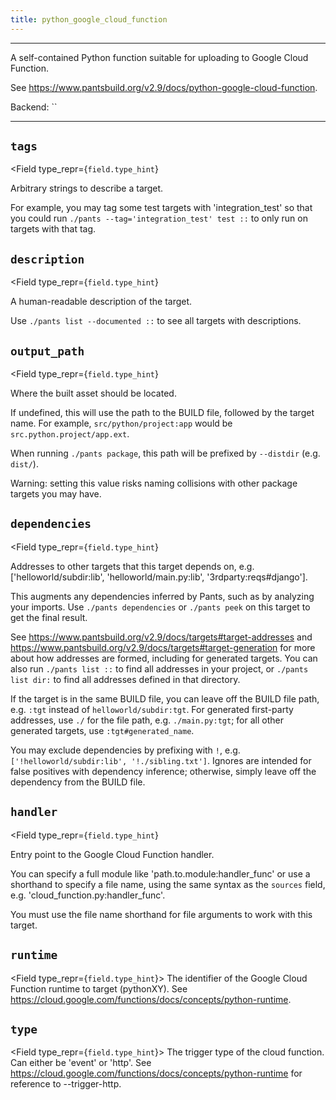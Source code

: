 ```yaml
---
title: python_google_cloud_function
---
```



---

A self-contained Python function suitable for uploading to Google Cloud Function.

See https://www.pantsbuild.org/v2.9/docs/python-google-cloud-function.

Backend: <span className="color--primary">``</span>

---

<span className={styles.options}>

## `tags`

<Field
    type_repr={`field.type_hint`}
>
Arbitrary strings to describe a target.

For example, you may tag some test targets with &#x27;integration_test&#x27; so that you could run `./pants --tag='integration_test' test ::` to only run on targets with that tag.

</Field>

## `description`

<Field
    type_repr={`field.type_hint`}
>
A human-readable description of the target.

Use `./pants list --documented ::` to see all targets with descriptions.

</Field>

## `output_path`

<Field
    type_repr={`field.type_hint`}
>
Where the built asset should be located.

If undefined, this will use the path to the BUILD file, followed by the target name. For example, `src/python/project:app` would be `src.python.project/app.ext`.

When running `./pants package`, this path will be prefixed by `--distdir` (e.g. `dist/`).

Warning: setting this value risks naming collisions with other package targets you may have.

</Field>

## `dependencies`

<Field
    type_repr={`field.type_hint`}
>
Addresses to other targets that this target depends on, e.g. [&#x27;helloworld/subdir:lib&#x27;, &#x27;helloworld/main.py:lib&#x27;, &#x27;3rdparty:reqs#django&#x27;].

This augments any dependencies inferred by Pants, such as by analyzing your imports. Use `./pants dependencies` or `./pants peek` on this target to get the final result.

See https://www.pantsbuild.org/v2.9/docs/targets#target-addresses and https://www.pantsbuild.org/v2.9/docs/targets#target-generation for more about how addresses are formed, including for generated targets. You can also run `./pants list ::` to find all addresses in your project, or `./pants list dir:` to find all addresses defined in that directory.

If the target is in the same BUILD file, you can leave off the BUILD file path, e.g. `:tgt` instead of `helloworld/subdir:tgt`. For generated first-party addresses, use `./` for the file path, e.g. `./main.py:tgt`; for all other generated targets, use `:tgt#generated_name`.

You may exclude dependencies by prefixing with `!`, e.g. `['!helloworld/subdir:lib', '!./sibling.txt']`. Ignores are intended for false positives with dependency inference; otherwise, simply leave off the dependency from the BUILD file.

</Field>

## `handler`

<Field
    type_repr={`field.type_hint`}
>
Entry point to the Google Cloud Function handler.

You can specify a full module like &#x27;path.to.module:handler_func&#x27; or use a shorthand to specify a file name, using the same syntax as the `sources` field, e.g. &#x27;cloud_function.py:handler_func&#x27;.

You must use the file name shorthand for file arguments to work with this target.

</Field>

## `runtime`

<Field type_repr={`field.type_hint`}>
  The identifier of the Google Cloud Function runtime to target (pythonXY). See
  https://cloud.google.com/functions/docs/concepts/python-runtime.
</Field>

## `type`

<Field type_repr={`field.type_hint`}>
  The trigger type of the cloud function. Can either be &#x27;event&#x27; or
  &#x27;http&#x27;. See
  https://cloud.google.com/functions/docs/concepts/python-runtime for reference
  to --trigger-http.
</Field>

</span>
